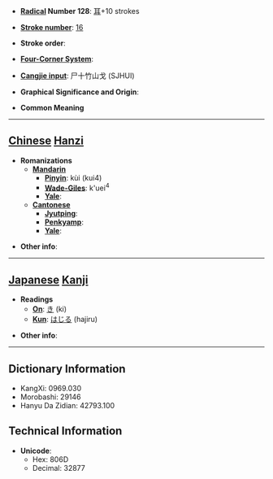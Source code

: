 * '''[[Wiktionary:Chinese radical index| Radical]] Number 128''': [[Wiktionary:Chinese radical index 耳|耳]]+10 strokes

* '''[[Wiktionary:Chinese total strokes index|Stroke number]]''': [[Wiktionary:Chinese total strokes index 16|16]]

* '''Stroke order''': 

* '''[[Wiktionary:Chinese four corner index|Four-Corner System]]''': 

* '''[[Wiktionary:Chinese Cangjie index|Cangjie input]]''': 尸十竹山戈 (SJHUI)

* '''Graphical Significance and Origin''': 

* '''Common Meaning'''

----

== [[Chinese]] [[Hanzi]] ==

* '''Romanizations'''
** '''[[Mandarin]]'''
*** '''[[Pinyin]]''': kùi (kui4)
*** '''[[Wade-Giles]]''': k'uei<sup>4</sup>
*** '''[[Yale]]''': 
** '''[[Cantonese]]'''
*** '''[[Jyutping]]''':
*** '''[[Penkyamp]]''': 
*** '''[[Yale]]''': 

* '''Other info''': 

----

== [[Japanese]] [[Kanji]] ==

* '''Readings'''
** '''[[On]]''': [[き]] (ki)
** '''[[Kun]]''': [[はじる]] (hajiru)

* '''Other info''':  

----

== Dictionary Information ==

* KangXi: 0969.030
* Morobashi: 29146
* Hanyu Da Zidian: 42793.100

== Technical Information ==

* '''Unicode''':
** Hex: 806D
** Decimal: 32877